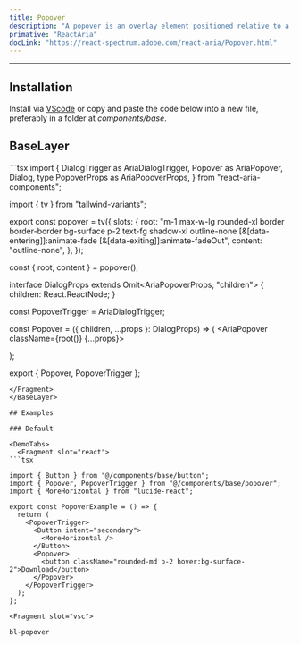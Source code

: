 ```yaml
---
title: Popover
description: "A popover is an overlay element positioned relative to a trigger."
primative: "ReactAria"
docLink: "https://react-spectrum.adobe.com/react-aria/Popover.html"
---
```

---

<MdxExample>
  <PopoverExample client:load/>
</MdxExample>

## Installation

Install via [VScode](/docs/getting-started/vsc) or copy and paste the code below into a new file, preferably in a folder at _components/base_.

## BaseLayer

<BaseLayer>
<Fragment slot="contentSlot">
```tsx
import {
  DialogTrigger as AriaDialogTrigger,
  Popover as AriaPopover,
  Dialog,
  type PopoverProps as AriaPopoverProps,
} from "react-aria-components";

import { tv } from "tailwind-variants";

export const popover = tv({
  slots: {
    root: "m-1 max-w-lg rounded-xl border border-border bg-surface p-2 text-fg shadow-xl outline-none [&[data-entering]]:animate-fade [&[data-exiting]]:animate-fadeOut",
    content: "outline-none",
  },
});

const { root, content } = popover();

interface DialogProps extends Omit<AriaPopoverProps, "children"> {
  children: React.ReactNode;
}

const PopoverTrigger = AriaDialogTrigger;

const Popover = ({ children, ...props }: DialogProps) => (
  <AriaPopover className={root()} {...props}>
    <Dialog className={content()}>{children}</Dialog>
  </AriaPopover>
);

export { Popover, PopoverTrigger };

```
</Fragment>
</BaseLayer>

## Examples

### Default 

<DemoTabs>
  <Fragment slot="react">
```tsx

import { Button } from "@/components/base/button";
import { Popover, PopoverTrigger } from "@/components/base/popover";
import { MoreHorizontal } from "lucide-react";

export const PopoverExample = () => {
  return (
    <PopoverTrigger>
      <Button intent="secondary">
        <MoreHorizontal />
      </Button>
      <Popover>
        <button className="rounded-md p-2 hover:bg-surface-2">Download</button>
      </Popover>
    </PopoverTrigger>
  );
};

```
  </Fragment>

    <Fragment slot="vsc">
```bash
bl-popover
```
  </Fragment>
</DemoTabs>


